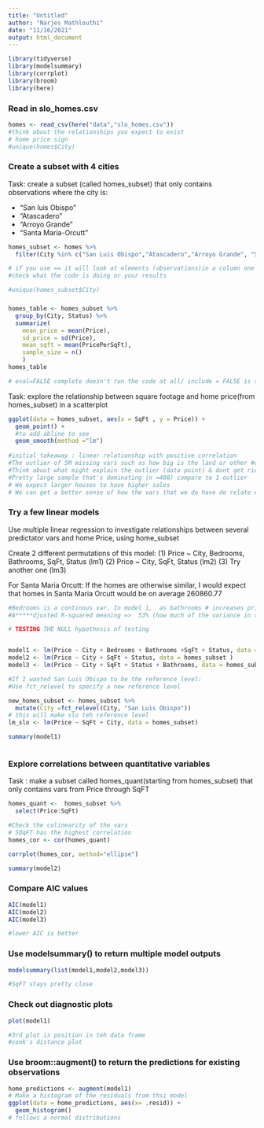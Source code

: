```yaml
---
title: "Untitled"
author: "Narjes Mathlouthi"
date: "11/16/2021"
output: html_document
---
```


```r
library(tidyverse)
library(modelsummary)
library(corrplot)
library(broom)
library(here)
```

### Read in slo_homes.csv

```r
homes <- read_csv(here("data","slo_homes.csv"))
#think about the relationships you expect to exist
# home price sign 
#unique(homes$City)
```

### Create a subset with 4 cities

Task: create a subset (called homes_subset) that only contains observations where the city is:

- "San luis Obispo"
- "Atascadero"
- "Arroyo Grande"
- "Santa Maria-Orcutt"

```r
homes_subset <- homes %>% 
  filter(City %in% c("San Luis Obispo","Atascadero","Arroyo Grande", "Santa Maria-Orcutt"))

# if you use == it will look at elements (observations)in a column one by one in the order listed in the vector 
#check what the code is doing or your results

#unique(homes_subset$City)
```


###

```r

homes_table <- homes_subset %>% 
  group_by(City, Status) %>% 
  summarize(
    mean_price = mean(Price),
    sd_price = sd(Price),
    mean_sqft = mean(PricePerSqFt),
    sample_size = n()
    )
homes_table

# eval=FALSE complete doesn't run the code at all/ include = FALSE is still running the code

```

Task: explore the relationship between square footage and home price(from homes_subset) in a scatterplot

```r
ggplot(data = homes_subset, aes(x = SqFt , y = Price)) +
  geom_point() +
  #to add abline to see
  geom_smooth(method ="lm")
         
#initial takeaway : linear relationship with positive correlation
#The outlier of 5M missing vars such as how big is the land or other #characteristics that could explain the outlier 
#Think about what might explain the outlier (data point) & dont get rid of it.
#Pretty large sample that's dominating (n =400) compare to 1 outlier 
# We expect larger houses to have higher sales 
# We can get a better sense of how the vars that we do have do relate even though we re missing important vars suchas property size and home age
```

### Try a few linear models

Use multiple linear regression to investigate relationships between several predictator vars and home Price, using home_subset

Create 2 different permutations of this model:
(1) Price ~ City, Bedrooms, Bathrooms, SqFt, Status (lm1)
(2) Price ~ City, SqFt, Status (lm2)
(3) Try another one (lm3)

For Santa Maria Orcutt: 
If the homes are otherwise similar, I would expect that homes in Santa Maria Orcutt would be on average 260860.77 

```r
#Bedrooms is a continous var. In model 1,  as bathrooms # increases price decreases
#A*****djusted R-squared meaning =>  53% (how much of the variance in the dependent variable) of home price is explained by the vars in the model. 

# TESTING THE NULL hypothesis of testing 


model1 <- lm(Price ~ City + Bedrooms + Bathrooms +SqFt + Status, data = homes_subset)
model2 <- lm(Price ~ City + SqFt + Status, data = homes_subset )
model3 <- lm(Price ~ City + SqFt + Status + Bathrooms, data = homes_subset)

#If I wanted San Luis Obispo to be the reference level:
#Use fct_relevel to specify a new reference level

new_homes_subset <- homes_subset %>% 
  mutate(City =fct_relevel(City, "San Luis Obispo"))
# this will make slo teh reference level
lm_slo <- lm(Price ~ SqFt + City, data = homes_subset)

summary(model1)



```


### Explore correlations between quantitative variables 

Task : make a subset called homes_quant(starting from homes_subset) that only contains vars from Price through SqFT

```r
homes_quant <-  homes_subset %>% 
  select(Price:SqFt)

#Check the colinearity of the vars
# SQqFT has the highest correlation
homes_cor <- cor(homes_quant)

corrplot(homes_cor, method="ellipse")

summary(model2)

```
### Compare AIC values




```r
AIC(model1)
AIC(model2)
AIC(model3)

#lower AIC is better
```


### Use modelsummary() to return multiple model outputs

```r
modelsummary(list(model1,model2,model3))

#SqFT stays pretty close 
```

### Check out diagnostic plots

```r

plot(model1)

#3rd plot is position in teh data frame
#cook's distance plot 
```



### Use broom::augment() to return the predictions for existing observations

```r
home_predictions <- augment(model1)
# Make a histogram of the residuals from thsi model
ggplot(data = home_predictions, aes(x= .resid)) +
  geom_histogram()
# follows a normal distributions
```





